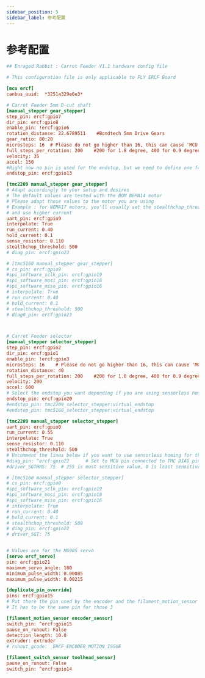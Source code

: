 ```yaml
---
sidebar_position: 5
sidebar_label: 参考配置
---
```


# 参考配置

```cfg
## Enraged Rabbit : Carrot Feeder V1.1 hardware config file

# This configuration file is only applicable to FLY ERCF Board

[mcu ercf]
canbus_uuid:  *3251a329e6e3*

# Carrot Feeder 5mm D-cut shaft
[manual_stepper gear_stepper]
step_pin: ercf:gpio7
dir_pin: ercf:gpio8
enable_pin: !ercf:gpio6
rotation_distance: 22.6789511    #Bondtech 5mm Drive Gears
gear_ratio: 80:20
microsteps: 16  # Please do not go higher than 16, this can cause 'MCU Timer too close' issues under Klipper
full_steps_per_rotation: 200    #200 for 1.8 degree, 400 for 0.9 degree
velocity: 35
accel: 150
#Right now no pin is used for the endstop, but we need to define one for klipper. So just use a random, not used pin
endstop_pin: ercf:gpio13

[tmc2209 manual_stepper gear_stepper]
# Adapt accordingly to your setup and desires
# The default values are tested with the BOM NEMA14 motor
# Please adapt those values to the motor you are using
# Example : for NEMA17 motors, you'll usually set the stealthchop_threshold to 0
# and use higher current
uart_pin: ercf:gpio9
interpolate: True
run_current: 0.40
hold_current: 0.1
sense_resistor: 0.110
stealthchop_threshold: 500
# diag_pin: ercf:gpio23

# [tmc5160 manual_stepper gear_stepper]
# cs_pin: ercf:gpio9
#spi_software_sclk_pin: ercf:gpio19
#spi_software_mosi_pin: ercf:gpio18
#spi_software_miso_pin: ercf:gpio16
# interpolate: True
# run_current: 0.40
# hold_current: 0.1
# stealthchop_threshold: 500
# diag0_pin: ercf:gpio23



# Carrot Feeder selector
[manual_stepper selector_stepper]
step_pin: ercf:gpio2
dir_pin: ercf:gpio1
enable_pin: !ercf:gpio3
microsteps: 16    # Please do not go higher than 16, this can cause 'MCU Timer too close' issues under Klipper
rotation_distance: 40
full_steps_per_rotation: 200    #200 for 1.8 degree, 400 for 0.9 degree
velocity: 200
accel: 600
# Select the endstop you want depending if you are using sensorless homing for the selector or not
endstop_pin: ercf:gpio20
#endstop_pin: tmc2209_selector_stepper:virtual_endstop
#endstop_pin: tmc5160_selector_stepper:virtual_endstop

[tmc2209 manual_stepper selector_stepper]
uart_pin: ercf:gpio0
run_current: 0.55
interpolate: True
sense_resistor: 0.110
stealthchop_threshold: 500
# Uncomment the lines below if you want to use sensorless homing for the selector
#diag_pin: ^ercf:gpio22      # Set to MCU pin connected to TMC DIAG pin
#driver_SGTHRS: 75  # 255 is most sensitive value, 0 is least sensitive

# [tmc5160 manual_stepper selector_stepper]
# cs_pin: ercf:gpio0
#spi_software_sclk_pin: ercf:gpio19
#spi_software_mosi_pin: ercf:gpio18
#spi_software_miso_pin: ercf:gpio16
# interpolate: True
# run_current: 0.40
# hold_current: 0.1
# stealthchop_threshold: 500
# diag_pin: ercf:gpio22
# driver_SGT: 75


# Values are for the MG90S servo
[servo ercf_servo]
pin: ercf:gpio21
maximum_servo_angle: 180
minimum_pulse_width: 0.00085
maximum_pulse_width: 0.00215

[duplicate_pin_override]
pins: ercf:gpio15
# Put there the pin used by the encoder and the filament_motion_sensor
# It has to be the same pin for those 3

[filament_motion_sensor encoder_sensor]
switch_pin: ^ercf:gpio15
pause_on_runout: False
detection_length: 10.0
extruder: extruder
# runout_gcode: _ERCF_ENCODER_MOTION_ISSUE

[filament_switch_sensor toolhead_sensor]
pause_on_runout: False
switch_pin: ^ercf:gpio14

```
